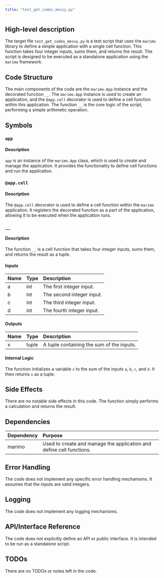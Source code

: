 ```yaml
---
title: "test_get_codes_messy.py"
---
```


## High-level description
The target file `test_get_codes_messy.py` is a test script that uses the `marimo` library to define a simple application with a single cell function. This function takes four integer inputs, sums them, and returns the result. The script is designed to be executed as a standalone application using the `marimo` framework.

## Code Structure
The main components of the code are the `marimo.App` instance and the decorated function `__`. The `marimo.App` instance is used to create an application, and the `@app.cell` decorator is used to define a cell function within this application. The function `__` is the core logic of the script, performing a simple arithmetic operation.

## Symbols

### `app`
#### Description
`app` is an instance of the `marimo.App` class, which is used to create and manage the application. It provides the functionality to define cell functions and run the application.

### `@app.cell`
#### Description
The `@app.cell` decorator is used to define a cell function within the `marimo` application. It registers the decorated function as a part of the application, allowing it to be executed when the application runs.

### `__`
#### Description
The function `__` is a cell function that takes four integer inputs, sums them, and returns the result as a tuple.

#### Inputs
| Name | Type | Description |
|:-----|:-----|:------------|
| a | int | The first integer input. |
| b | int | The second integer input. |
| c | int | The third integer input. |
| d | int | The fourth integer input. |

#### Outputs
| Name | Type | Description |
|:-----|:-----|:------------|
| x | tuple | A tuple containing the sum of the inputs. |

#### Internal Logic
The function initializes a variable `x` to the sum of the inputs `a`, `b`, `c`, and `d`. It then returns `x` as a tuple.

## Side Effects
There are no notable side effects in this code. The function simply performs a calculation and returns the result.

## Dependencies
| Dependency | Purpose |
|:-----------|:--------|
| marimo | Used to create and manage the application and define cell functions. |

## Error Handling
The code does not implement any specific error handling mechanisms. It assumes that the inputs are valid integers.

## Logging
The code does not implement any logging mechanisms.

## API/Interface Reference
The code does not explicitly define an API or public interface. It is intended to be run as a standalone script.

## TODOs
There are no TODOs or notes left in the code.